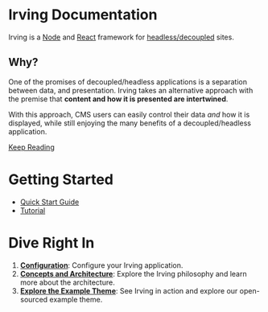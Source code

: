 <Meta title="Intro|Welcome" />

# Irving Documentation
Irving is a [Node](https://nodejs.org/) and [React](https://reactjs.org) framework for [headless/decoupled](?path=/docs/intro-frequently-asked-questions--page#what-is-decoupledheadless) sites.

## Why?
One of the promises of decoupled/headless applications is a separation between data, and presentation. Irving takes an alternative approach with the premise that **content and how it is presented are intertwined**.

With this approach, CMS users can easily control their data _and_ how it is displayed, while still enjoying the many benefits of a decoupled/headless application.

[Keep Reading](?path=/docs/intro-why-irving--page)

# Getting Started
* [Quick Start Guide](/?path=/docs/intro-quick-start--page)
* [Tutorial](/?path=/docs/tutorial-introduction--page)

# Dive Right In
1. **[Configuration](?path=/docs/concepts-overview--page)**: Configure your Irving application.
1. **[Concepts and Architecture](?path=/docs/concepts-overview--page)**: Explore the Irving philosophy and learn more about the architecture.
1. **[Explore the Example Theme](?path=/docs/intro-wordpress--page#example-theme)**: See Irving in action and explore our open-sourced example theme.
